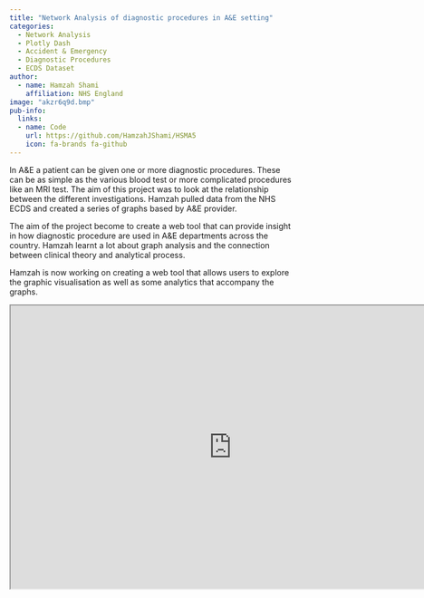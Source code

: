 ```yaml
---
title: "Network Analysis of diagnostic procedures in A&E setting"
categories:
  - Network Analysis
  - Plotly Dash
  - Accident & Emergency
  - Diagnostic Procedures
  - ECDS Dataset
author:
  - name: Hamzah Shami
    affiliation: NHS England
image: "akzr6q9d.bmp"
pub-info:
  links:
  - name: Code
    url: https://github.com/HamzahJShami/HSMA5
    icon: fa-brands fa-github
---
```


In A&E a patient can be given one or more diagnostic procedures. These can be as simple as the various blood test or more complicated procedures like an MRI test. The aim of this project was to look at the relationship between the different investigations. Hamzah pulled data from the NHS ECDS and created a series of graphs based by A&E provider.

The aim of the project become to create a web tool that can provide insight in how diagnostic procedure are used in A&E departments across the country. Hamzah learnt a lot about graph analysis and the connection between clinical theory and analytical process. 

Hamzah is now working on creating a web tool that allows users to explore the graphic visualisation as well as some analytics that accompany the graphs. 

```{=html}
<iframe width="780" height="500" src="https://github.com/HamzahJShami/HSMA5" title="Code"></iframe>
```